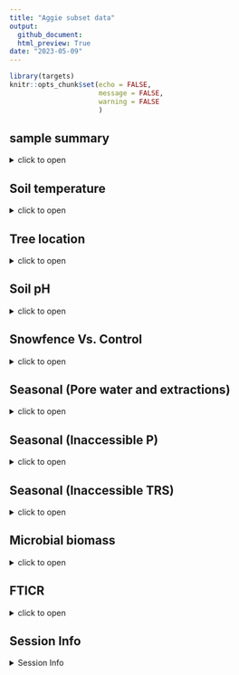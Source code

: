 ```yaml
---
title: "Aggie subset data"
output: 
  github_document:
  html_preview: True
date: "2023-05-09"
---
```

```r
library(targets)
knitr::opts_chunk$set(echo = FALSE,
                      message = FALSE,
                      warning = FALSE
                      )
```
##   sample summary

<details>
  <summary>click to open</summary>

Soils were collected around trees on treelines in the western brooks range Alaska varying in soil moisture. Three sites were chosen: Tussock tundra (Mesic), Wet Sedge (Hydric), and Dryas-lichen tundra (Xeric). 8 similar trees were chosen per treatment based on their DBH and proximity to the treeline. Snow fences were constructed as a treatment to build larger snow packs around the given trees in winter and compared against a control group where nothing was done besides sampling. In order to reduce impact on these tree-plots 8 Ancillary trees were also chosen based on the same DBH, proximity to treeline parameters and used for seasonal sampling.   
  A previous project conducted at these sites fertilized soils around similar trees. These soils were also sampled to identify long term effects of fertilization. 
  Soils were collected from control and snowfence trees in march and late may/early June (Just after thaw) along with resin strips (Except in 2020). Soil pore water was taken regularly during the growing season (2017-2019). During 2019 collection frequencies reduced due to staffing and were disrupted due to COVID in 2020 with an inability to visit the field sites. 

```r
```

</details>
##   Soil temperature

<details>
  <summary>click to open</summary>
  
```r
tar_read(Soil_Temp)
tar_read(Soil_Water)
```

</details>




##   Tree location

<details>
  <summary>click to open</summary>
  Tree locations are displayed as degree decimals 
```r
tar_read(gg_Tree)$Tree_info
```

</details>




##   Soil pH

<details>
  <summary>click to open</summary>
  
```r
tar_read(gg_ph)
```

</details>




##   Snowfence Vs. Control

<details>
  <summary>click to open</summary>
  
#### Extracts snowfence vs control:
  K2SO4 
  No variation in extractable nutrients from snow fence treatment.
  <details>
  <summary>click to open</summary>
  
```r
tar_read(gg_aggie_Extract_Snowfence_Control)
```

</details>

#### Anova results
<details>
  <summary>click to open ANOVA results</summary>
  
```r
tar_read(gg_aggie_Extract_Snowfence_Control)$Extract_Snowfence_aov2
tar_read(gg_aggie_Extract_Snowfence_Control)$Extract_Snowfence_aov3
```
  
</details>

</details>


##   Seasonal (Pore water and extractions)
<details>
  <summary>click to open</summary>
#### Potassium sulfate extractable concentrations:

 <details>
  <summary>click to open</summary>
  
```r
tar_read(gg_Extract_Seasonal)$gg_NO3_Extract2
tar_read(gg_Extract_Seasonal)$gg_PO4_Extract2
tar_read(gg_Extract_Seasonal)$gg_NH4_Extract2
tar_read(gg_Extract_Seasonal)$gg_TFPA_Extract2
tar_read(gg_Extract_Seasonal)$gg_phenolics_Extract2
tar_read(gg_Extract_Seasonal)$gg_TRS_Extract2
```
  
</details>

###### Extractable ANOVA:

 <details>
  <summary>click to open</summary>
  
```r
 tar_read(gg_Extract_Seasonal)$Ancillary_ANOVA


```
  
</details>



#### Water extractable concentrations:

 <details>
  <summary>click to open</summary>
  
```r
tar_read(gg_Extract_Seasonal_H2O)$"Seasonal_H2O NO3"
tar_read(gg_Extract_Seasonal_H2O)$"Seasonal_H2O PO4"
tar_read(gg_Extract_Seasonal_H2O)$"Seasonal_H2O NH4"
tar_read(gg_Extract_Seasonal_H2O)$"Seasonal_H2O TFPA"
tar_read(gg_Extract_Seasonal_H2O)$"Seasonal_H2O TRS"
```
  
</details>

###### Water extractable ANOVA:

 <details>
  <summary>click to open</summary>
  
```r
 tar_read(gg_Extract_Seasonal_H2O)$Ancillary_H2O_ANOVA2

```
  
</details>


#### Seasonal pore water concentrations:

 <details>
  <summary>click to open</summary>
  
```r
tar_read(gg_aggie_PoreWater_Seasonal)$gg_NH4_PoreWater2
tar_read(gg_aggie_PoreWater_Seasonal)$gg_NO3_PoreWater2
tar_read(gg_aggie_PoreWater_Seasonal)$ gg_TFPA_PoreWater2
tar_read(gg_aggie_PoreWater_Seasonal)$ gg_PO4_PoreWater2
tar_read(gg_aggie_PoreWater_Seasonal)$ gg_TRS_PoreWater2
```
  
</details>


###### Seasonal pore water LME:

 <details>
  <summary>click to open</summary>
  
```r
#tar_read(gg_aggie_PoreWater_Seasonal)$Porewater_Seasonal_LME
tar_read(gg_aggie_PoreWater_Seasonal)$Porewater_Seasonal_LME2
```
  
</details>

</details>


##   Seasonal (Inaccessible P)

 <details>
  <summary>click to open</summary>
  
```r
tar_read(Inaccessable_p)$inaccessible_N2

```
  
</details>




##   Seasonal (Inaccessible TRS)

 <details>
  <summary>click to open</summary>
  The inaccessible TRS compiled the same way as N and P. 
```r
tar_read(Inaccessable_TRS)$inaccessible_TRS2_point5
tar_read(Inaccessable_TRS)$inaccessible_TRS2_30

```
  
</details>




##   Microbial biomass

<details>
  <summary>click to open</summary>
  
#### Ancillary Extracts K2SO4:
  Significant changes in microbial biomass over time and between sites, including a biomass crash observed in 2018, biomass was not seen increasing again until the end of 2019.
  <details>
  <summary>click to open </summary>
```r
tar_read(gg_Extract_all)$"all MBC"
tar_read(gg_Extract_all)$"all MBN"

```
  </details>
#### Ancillary extraction ANOVA results  
  <details>
  <summary>click to open LME results</summary>
```r
tar_read(gg_Extract_Seasonal)$Ancillary_ANOVA_biomass
```
  
  
  
</details>
</details>
##   FTICR


<details>
  <summary>click to open</summary>


#### PCA by Site:
FTICR revealed large differences in organic matter content based on site, and small variation based on time of year. Mesic contains far more aromatic, condensed aromatic, and unsaturated lignin compounds (Note that it does not have the highest concentrations of phenolics). Site explained ~70% of the variation in FTICR compound diversity, where as the interaction between Site:year explained ~10% of the variation.

<details>
  <summary>click to open</summary>
  

  
```r
tar_read(gg_pca_by_site)
tar_read(gg_pca_by_site_nonpolar)
tar_read(pca_polar_nonpolar)$gg_PCA_Legend

```

</details>

#### PERMANOVA results

<details>
  <summary>click to open</summary>


```r
tar_read(Permanova_table_polar)
tar_read(Permanova_table_nonpolar)
```

In polar and nonpolar sample extracts Site, Site:Year were significant (p < 0.05)

Site accounted for ~70 % of total variation among samples
Site:Year accounted for ~10% of total variation among samples 

Unique counts by site:
```r
tar_read(gg_unique)$"PERMANOVA_table"
```
</details>

</details>


##   Session Info 

<details>
  <summary> Session Info </summary>

Date run: `r Sys.Date()`

```r
sessionInfo()
```

</details>